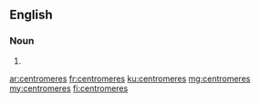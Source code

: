 ==English==

===Noun===
{{head|en|plural}}

# {{plural of|centromere|lang=en}}

[[ar:centromeres]]
[[fr:centromeres]]
[[ku:centromeres]]
[[mg:centromeres]]
[[my:centromeres]]
[[fi:centromeres]]